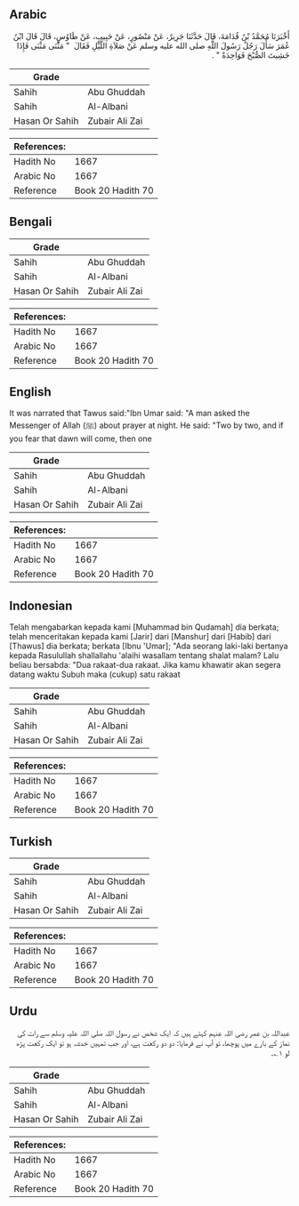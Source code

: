 ## Arabic


<div dir="rtl" lang="ar" style={{fontSize:'larger',backgroundColor:'#f8f9fa',padding:20}}>
أَخْبَرَنَا مُحَمَّدُ بْنُ قُدَامَةَ، قَالَ حَدَّثَنَا جَرِيرٌ، عَنْ مَنْصُورٍ، عَنْ حَبِيبٍ، عَنْ طَاوُسٍ، قَالَ قَالَ ابْنُ عُمَرَ سَأَلَ رَجُلٌ رَسُولَ اللَّهِ صلى الله عليه وسلم عَنْ صَلاَةِ اللَّيْلِ فَقَالَ ‏ "‏ مَثْنَى مَثْنَى فَإِذَا خَشِيتَ الصُّبْحَ فَوَاحِدَةٌ ‏"‏ ‏.‏
</div>
<div style={{backgroundColor:'#f8f9fa',padding:20, marginBottom: 10}}><table> <thead> <tr> <th>Grade</th> <th></th> </tr> </thead> <tbody> <tr><td>Sahih</td><td>Abu Ghuddah</td></tr><tr><td>Sahih</td><td>Al-Albani</td></tr><tr><td>Hasan Or Sahih</td><td>Zubair Ali Zai</td></tr></tbody></table><table> <thead> <tr> <th>References:</th> <th></th> </tr> </thead> <tbody><tr><td>Hadith No</td><td>1667</td></tr><tr><td>Arabic No</td><td>1667</td></tr><tr><td>Reference</td><td>Book 20 Hadith 70</td></tr></tbody></table></div>

## Bengali


<div dir="ltr" lang="bn" style={{fontSize:'larger',backgroundColor:'#f8f9fa',padding:20}}>

</div>
<div style={{backgroundColor:'#f8f9fa',padding:20, marginBottom: 10}}><table> <thead> <tr> <th>Grade</th> <th></th> </tr> </thead> <tbody> <tr><td>Sahih</td><td>Abu Ghuddah</td></tr><tr><td>Sahih</td><td>Al-Albani</td></tr><tr><td>Hasan Or Sahih</td><td>Zubair Ali Zai</td></tr></tbody></table><table> <thead> <tr> <th>References:</th> <th></th> </tr> </thead> <tbody><tr><td>Hadith No</td><td>1667</td></tr><tr><td>Arabic No</td><td>1667</td></tr><tr><td>Reference</td><td>Book 20 Hadith 70</td></tr></tbody></table></div>

## English


<div dir="ltr" lang="en" style={{fontSize:'larger',backgroundColor:'#f8f9fa',padding:20}}>
It was narrated that Tawus said:"Ibn Umar said: "A man asked the Messenger of Allah (ﷺ) about prayer at night. He said: "Two by two, and if you fear that dawn will come, then one
</div>
<div style={{backgroundColor:'#f8f9fa',padding:20, marginBottom: 10}}><table> <thead> <tr> <th>Grade</th> <th></th> </tr> </thead> <tbody> <tr><td>Sahih</td><td>Abu Ghuddah</td></tr><tr><td>Sahih</td><td>Al-Albani</td></tr><tr><td>Hasan Or Sahih</td><td>Zubair Ali Zai</td></tr></tbody></table><table> <thead> <tr> <th>References:</th> <th></th> </tr> </thead> <tbody><tr><td>Hadith No</td><td>1667</td></tr><tr><td>Arabic No</td><td>1667</td></tr><tr><td>Reference</td><td>Book 20 Hadith 70</td></tr></tbody></table></div>

## Indonesian


<div dir="ltr" lang="id" style={{fontSize:'larger',backgroundColor:'#f8f9fa',padding:20}}>
Telah mengabarkan kepada kami [Muhammad bin Qudamah] dia berkata; telah menceritakan kepada kami [Jarir] dari [Manshur] dari [Habib] dari [Thawus] dia berkata; berkata [Ibnu 'Umar]; "Ada seorang laki-laki bertanya kepada Rasulullah shallallahu 'alaihi wasallam tentang shalat malam? Lalu beliau bersabda: "Dua rakaat-dua rakaat. Jika kamu khawatir akan segera datang waktu Subuh maka (cukup) satu rakaat
</div>
<div style={{backgroundColor:'#f8f9fa',padding:20, marginBottom: 10}}><table> <thead> <tr> <th>Grade</th> <th></th> </tr> </thead> <tbody> <tr><td>Sahih</td><td>Abu Ghuddah</td></tr><tr><td>Sahih</td><td>Al-Albani</td></tr><tr><td>Hasan Or Sahih</td><td>Zubair Ali Zai</td></tr></tbody></table><table> <thead> <tr> <th>References:</th> <th></th> </tr> </thead> <tbody><tr><td>Hadith No</td><td>1667</td></tr><tr><td>Arabic No</td><td>1667</td></tr><tr><td>Reference</td><td>Book 20 Hadith 70</td></tr></tbody></table></div>

## Turkish


<div dir="ltr" lang="tr" style={{fontSize:'larger',backgroundColor:'#f8f9fa',padding:20}}>

</div>
<div style={{backgroundColor:'#f8f9fa',padding:20, marginBottom: 10}}><table> <thead> <tr> <th>Grade</th> <th></th> </tr> </thead> <tbody> <tr><td>Sahih</td><td>Abu Ghuddah</td></tr><tr><td>Sahih</td><td>Al-Albani</td></tr><tr><td>Hasan Or Sahih</td><td>Zubair Ali Zai</td></tr></tbody></table><table> <thead> <tr> <th>References:</th> <th></th> </tr> </thead> <tbody><tr><td>Hadith No</td><td>1667</td></tr><tr><td>Arabic No</td><td>1667</td></tr><tr><td>Reference</td><td>Book 20 Hadith 70</td></tr></tbody></table></div>

## Urdu


<div dir="rtl" lang="ur" style={{fontSize:'larger',backgroundColor:'#f8f9fa',padding:20}}>
عبداللہ بن عمر رضی اللہ عنہم کہتے ہیں کہ ایک شخص نے رسول اللہ صلی اللہ علیہ وسلم سے رات کی نماز کے بارے میں پوچھا، تو آپ نے فرمایا: دو دو رکعت ہے، اور جب تمہیں خدشہ ہو تو ایک رکعت پڑھ لو ۱؎۔
</div>
<div style={{backgroundColor:'#f8f9fa',padding:20, marginBottom: 10}}><table> <thead> <tr> <th>Grade</th> <th></th> </tr> </thead> <tbody> <tr><td>Sahih</td><td>Abu Ghuddah</td></tr><tr><td>Sahih</td><td>Al-Albani</td></tr><tr><td>Hasan Or Sahih</td><td>Zubair Ali Zai</td></tr></tbody></table><table> <thead> <tr> <th>References:</th> <th></th> </tr> </thead> <tbody><tr><td>Hadith No</td><td>1667</td></tr><tr><td>Arabic No</td><td>1667</td></tr><tr><td>Reference</td><td>Book 20 Hadith 70</td></tr></tbody></table></div>